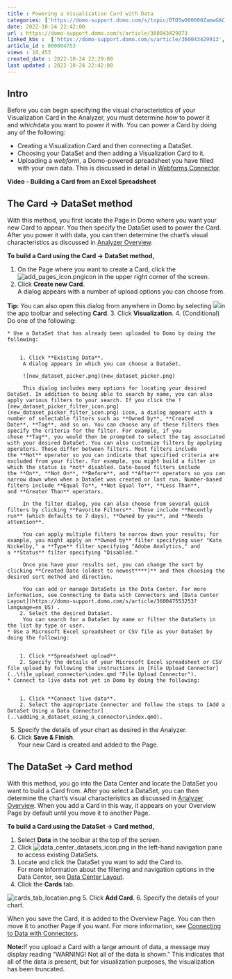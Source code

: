 ```yaml
---
title : Powering a Visualization Card with Data
categories: ['https://domo-support.domo.com/s/topic/0TO5w000000ZamwGAC']
date: 2022-10-24 22:42:00
url : https://domo-support.domo.com/s/article/360043429873
linked_kbs :  ['https://domo-support.domo.com/s/article/360043429913', 'https://domo-support.domo.com/s/article/360043429953', 'https://domo-support.domo.com/s/article/360043436813', 'https://domo-support.domo.com/s/article/360043429933', 'https://domo-support.domo.com/s/article/360042926274', 'https://domo-support.domo.com/s/article/360043429693', 'https://domo-support.domo.com/s/article/360042925494', 'https://domo-support.domo.com/s/article/360043436573', 'https://domo-support.domo.com/s/article/360043429873', 'https://domo-support.domo.com/s/article/360043428673', 'https://domo-support.domo.com/s/article/360047553253', 'https://domo-support.domo.com/s/topic/0TO5w000000ZamwGAC', 'https://domo-support.domo.com/s/knowledge-base']
article_id : 000004753
views : 10,453
created_date : 2022-10-24 22:29:00
last updated : 2022-10-24 22:42:00
---
```




Intro
-----


Before you can begin specifying the visual characteristics of your Visualization Card in the Analyzer, you must determine *how* to power it and *which*data you want to power it with. You can power a Card by doing any of the following:



* Creating a Visualization Card and then connecting a DataSet.
* Choosing your DataSet and then adding a Visualization Card to it.
* Uploading a *webform*, a Domo-powered spreadsheet you have filled with your own data. This is discussed in detail in [Webforms Connector](..\webforms_connector\index.qmd "Webforms Connector").


**Video - Building a Card from an Excel Spreadsheet**



The Card -> DataSet method
--------------------------


With this method, you first locate the Page in Domo where you want your new Card to appear. You then specify the DataSet used to power the Card. After you power it with data, you can then determine the chart's visual characteristics as discussed in [Analyzer Overview](..\analyzer_overview\index.qmd).


**To build a Card using the Card -> DataSet method,**


1. On the Page where you want to create a Card, click the ![add_pages_icon.png](add_pages_icon.png)icon in the upper right corner of the screen.
2. Click **Create new Card**.  
 A dialog appears with a number of upload options you can choose from.


**Tip:** You can also open this dialog from anywhere in Domo by selecting ![](1.png)in the app toolbar and selecting **Card**.
3. Click **Visualization**.
4. (Conditional) Do one of the following:



	* Use a DataSet that has already been uploaded to Domo by doing the following:
	
	
		1. Click **Existing Data**.  
		 A dialog appears in which you can choose a DataSet.  
		   
		 ![new_dataset_picker.png](new_dataset_picker.png)  
		   
		 This dialog includes many options for locating your desired DataSet. In addition to being able to search by name, you can also apply various filters to your search. If you click the ![new_dataset_picker_filter_icon.png](new_dataset_picker_filter_icon.png) icon, a dialog appears with a number of selectable filters such as **Owned by**, **Created Date**, **Tag**, and so on. You can choose any of these filters then specify the criteria for the filter. For example, if you chose **Tag**, you would then be prompted to select the tag associated with your desired DataSet. You can also customize filters by applying operators. These differ between filters. Most filters include the **Not** operator so you can indicate that specified criteria are excluded from your filter. For example, you might build a filter in which the status is *not* disabled. Date-based filters include the **On**, **Not On**, **Before**, and **After** operators so you can narrow down when when a DataSet was created or last run. Number-based filters include **Equal To**, **Not Equal To**, **Less Than**, and **Greater Than** operators.   
		   
		 In the filter dialog, you can also choose from several quick filters by clicking **Favorite Filters**. These include **Recently run** (which defaults to 7 days), **Owned by you**, and **Needs attention**.     
		   
		 You can apply multiple filters to narrow down your results; for example, you might apply an **Owned by** filter specifying user "Kate Nickelby," a **Type** filter specifying "Adobe Analytics," and a **Status** filter specifying "Disabled."  
		   
		 Once you have your results set, you can change the sort by clicking **Created Date (oldest to newest****)** and then choosing the desired sort method and direction.     
		   
		 You can add or manage DataSets in the Data Center. For more information, see Connecting to Data with Connectors and [Data Center Layout](https://domo-support.domo.com/s/article/360047553253?language=en_US) .
		2. Select the desired DataSet.  
		 You can search for a DataSet by name or filter the DataSets in the list by type or user.
	* Use a Microsoft Excel spreadsheet or CSV file as your DataSet by doing the following:
	
	
		1. Click **Spreadsheet upload**.
		2. Specify the details of your Microsoft Excel spreadsheet or CSV file upload by following the instructions in [File Upload Connector](..\file_upload_connector\index.qmd "File Upload Connector").
	* Connect to live data not yet in Domo by doing the following:
	
	
		1. Click **Connect live data**.
		2. Select the appropriate Connector and follow the steps to [Add a DataSet Using a Data Connector](..\adding_a_dataset_using_a_connector\index.qmd).
5. Specify the details of your chart as desired in the Analyzer.
6. Click **Save & Finish**.  
 Your new Card is created and added to the Page.


The DataSet -> Card method
--------------------------


With this method, you go into the Data Center and locate the DataSet you want to build a Card from. After you select a DataSet, you can then determine the chart's visual characteristics as discussed in [Analyzer Overview](..\analyzer_overview\index.qmd "KPI Card Building Part 2: The Card Builder"). When you add a Card in this way, it appears on your Overview Page by default until you move it to another Page. 


**To build a Card using the DataSet -> Card method,**


1. Select **Data** in the toolbar at the top of the screen.
2. Click ![data_center_datasets_icon.png](data_center_datasets_icon.png) in the left-hand navigation pane to access existing DataSets.
3. Locate and click the DataSet you want to add the Card to.  
 For more information about the filtering and navigation options in the Data Center, see [Data Center Layout](https://domo-support.domo.com/s/article/360047553253?language=en_US).
4. Click the **Cards** tab.  
   
 ![cards_tab_location.png](cards_tab_location.png)
5. Click **Add Card**.
6. Specify the details of your chart.


When you save the Card, it is added to the Overview Page. You can then move it to another Page if you want. For more information, see [Connecting to Data with Connectors](..\adding_a_dataset_using_a_connector\index.qmd "Moving or Copying Cards to Other Pages").


**Note:**If you upload a Card with a large amount of data, a message may display reading "WARNING! Not all of the data is shown." This indicates that all of the data *is* present, but for visualization purposes, the visualization has been truncated.